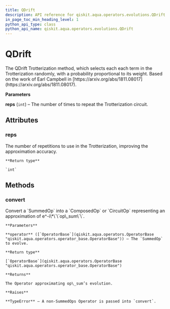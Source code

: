 ```yaml
---
title: QDrift
description: API reference for qiskit.aqua.operators.evolutions.QDrift
in_page_toc_min_heading_level: 1
python_api_type: class
python_api_name: qiskit.aqua.operators.evolutions.QDrift
---
```


# QDrift

<Class id="qiskit.aqua.operators.evolutions.QDrift" github="https://github.com/qiskit-community/qiskit-aqua/tree/stable/0.7/qiskit/aqua/operators/evolutions/trotterizations/qdrift.py" signature="QDrift(reps=1)">
  The QDrift Trotterization method, which selects each each term in the Trotterization randomly, with a probability proportional to its weight. Based on the work of Earl Campbell in [https://arxiv.org/abs/1811.08017](https://arxiv.org/abs/1811.08017).

  **Parameters**

  **reps** (`int`) – The number of times to repeat the Trotterization circuit.

  ## Attributes

  ### reps

  <Attribute id="qiskit.aqua.operators.evolutions.QDrift.reps" name="reps" signature="int">
    The number of repetitions to use in the Trotterization, improving the approximation accuracy.

    **Return type**

    `int`
  </Attribute>

  ## Methods

  ### convert

  <Function id="qiskit.aqua.operators.evolutions.QDrift.convert" name="convert" signature="QDrift.convert(operator)">
    Convert a `SummedOp` into a `ComposedOp` or `CircuitOp` representing an approximation of e^-i\*\`\`op\_sum\`\`.

    **Parameters**

    **operator** ([`OperatorBase`](qiskit.aqua.operators.OperatorBase "qiskit.aqua.operators.operator_base.OperatorBase")) – The `SummedOp` to evolve.

    **Return type**

    [`OperatorBase`](qiskit.aqua.operators.OperatorBase "qiskit.aqua.operators.operator_base.OperatorBase")

    **Returns**

    The Operator approximating op\_sum’s evolution.

    **Raises**

    **TypeError** – A non-SummedOps Operator is passed into `convert`.
  </Function>
</Class>

